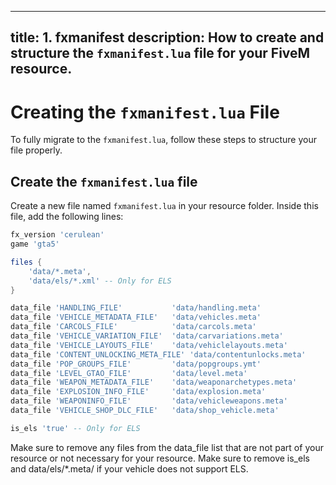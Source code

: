 
---
title: 1. fxmanifest
description: How to create and structure the `fxmanifest.lua` file for your FiveM resource.
---


# Creating the `fxmanifest.lua` File

To fully migrate to the `fxmanifest.lua`, follow these steps to structure your file properly.

## Create the `fxmanifest.lua` file

Create a new file named `fxmanifest.lua` in your resource folder. Inside this file, add the following lines:

```lua
fx_version 'cerulean'
game 'gta5'

files {
    'data/*.meta',
    'data/els/*.xml' -- Only for ELS
}

data_file 'HANDLING_FILE'           'data/handling.meta'
data_file 'VEHICLE_METADATA_FILE'   'data/vehicles.meta'
data_file 'CARCOLS_FILE'            'data/carcols.meta'
data_file 'VEHICLE_VARIATION_FILE'  'data/carvariations.meta'
data_file 'VEHICLE_LAYOUTS_FILE'    'data/vehiclelayouts.meta'
data_file 'CONTENT_UNLOCKING_META_FILE' 'data/contentunlocks.meta'
data_file 'POP_GROUPS_FILE'         'data/popgroups.ymt'
data_file 'LEVEL_GTAO_FILE'         'data/level.meta'
data_file 'WEAPON_METADATA_FILE'    'data/weaponarchetypes.meta'
data_file 'EXPLOSION_INFO_FILE'     'data/explosion.meta'
data_file 'WEAPONINFO_FILE'         'data/vehicleweapons.meta'
data_file 'VEHICLE_SHOP_DLC_FILE'   'data/shop_vehicle.meta'

is_els 'true' -- Only for ELS
```

<Callout type="warning">
Make sure to remove any files from the data_file list that are not part of your resource or not necessary for your resource.
</Callout>

<Callout type="warning">
Make sure to remove is_els and data/els/*.meta/ if your vehicle does not support ELS.
</Callout>